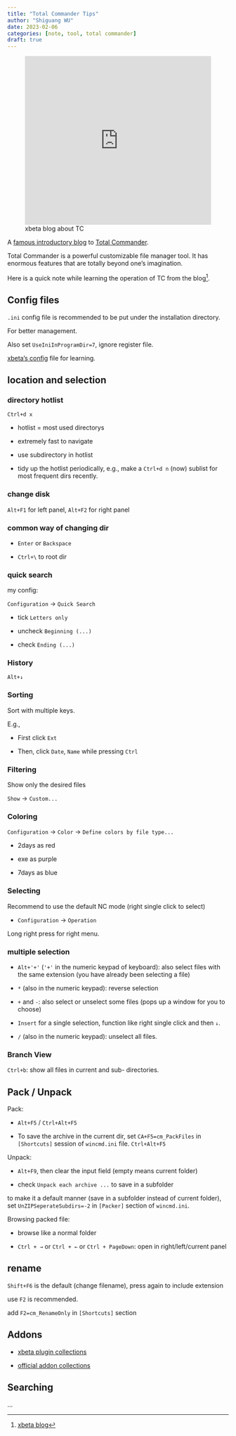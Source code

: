 ```yaml
---
title: "Total Commander Tips"
author: "Shiguang WU"
date: 2023-02-06
categories: [note, tool, total commander]
draft: true
---
```


![xbeta blog about TC](https://xbeta.info/studytc/tc001.htm){width=100% height="4in"}

A [famous introductory blog](https://xbeta.info/studytc/tc001.htm) to [Total Commander](https://www.ghisler.com/).

Total Commander is a powerful customizable file manager tool.
It has enormous features that are totally beyond one's imagination.

Here is a quick note while learning the operation of TC from the blog[^1].

[^1]: [xbeta blog](https://xbeta.info/studytc/tc001.htm)

## Config files

`.ini` config file is recommended to be put under the installation directory.

For better management.

Also set `UseIniInProgramDir=7`, ignore register file.

[xbeta's config](/www/xbeta_wincmd.ini) file for learning.

## location and selection

### directory hotlist

`Ctrl+d x`

- hotlist = most used directorys

- extremely fast to navigate

::: {.callout-tip}
- use subdirectory in hotlist

- tidy up the hotlist periodically, e.g., make a `Ctrl+d n` (now) sublist for most frequent dirs recently.
:::

### change disk

`Alt+F1` for left panel, `Alt+F2` for right panel

### common way of changing dir

- `Enter` or `Backspace`

- `Ctrl+\` to root dir

### quick search

my config:

`Configuration` -> `Quick Search`

- tick `Letters only`

- uncheck `Beginning (...)`

- check `Ending (...)`

### History

`Alt+↓`

### Sorting

Sort with multiple keys.

E.g.,

- First click `Ext`

- Then, click `Date`, `Name` while pressing `Ctrl`

### Filtering

Show only the desired files

`Show` -> `Custom...`

### Coloring

`Configuration` -> `Color` -> `Define colors by file type...`

- 2days as red

- exe as purple

- 7days as blue

### Selecting

Recommend to use the default NC mode (right single click to select)

- `Configuration` -> `Operation`

Long right press for right menu.

### multiple selection

- `Alt+'+'` (`'+'` in the numeric keypad of keyboard): also select files with the same extension (you have already been selecting a file)

- `*` (also in the numeric keypad): reverse selection

- `+` and `-`: also select or unselect some files (pops up a window for you to choose)

- `Insert` for a single selection, function like right single click and then `↓`.

- `/` (also in the numeric keypad): unselect all files.

### Branch View

`Ctrl+b`: show all files in current and sub- directories.

## Pack / Unpack

Pack:

- `Alt+F5` / `Ctrl+Alt+F5`

- To save the archive in the current dir, set `CA+F5=cm_PackFiles` in `[Shortcuts]` session of `wincmd.ini` file. `Ctrl+Alt+F5`

Unpack:

- `Alt+F9`, then clear the input field (empty means current folder)

- check `Unpack each archive ...` to save in a subfolder

::: {.callout-tip}
to make it a default manner (save in a subfolder instead of current folder), set `UnZIPSeperateSubdirs=-2` in `[Packer]` section of `wincmd.ini`.
:::

Browsing packed file:

- browse like a normal folder

- `Ctrl + →` or `Ctrl + ←` or `Ctrl + PageDown`: open in right/left/current panel

## rename

`Shift+F6` is the default (change filename), press again to include extension

use `F2` is recommended.

add `F2=cm_RenameOnly` in `[Shortcuts]` section

## Addons

- [xbeta plugin collections](https://xbeta.info/tc/plugins.htm)

- [official addon collections](https://www.ghisler.com/addons.htm)

## Searching

...